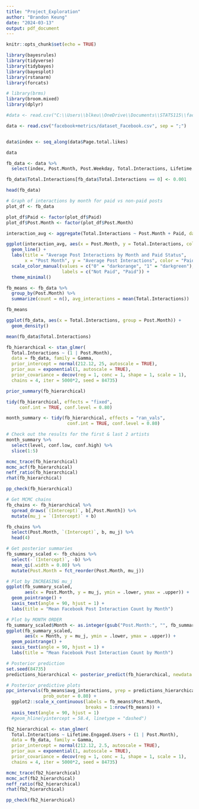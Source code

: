 ```yaml
---
title: "Project_Exploration"
author: "Brandon Keung"
date: "2024-03-13"
output: pdf_document
---
```


```r
knitr::opts_chunk$set(echo = TRUE)
```

```r
library(bayesrules)
library(tidyverse)
library(tidybayes)
library(bayesplot)
library(rstanarm)
library(forcats)

# library(brms)
library(broom.mixed)
library(dplyr)
```

```r
#data <- read.csv("C:\\Users\\blkeu\\OneDrive\\Documents\\STATS115\\facebook+metrics\\dataset_Facebook.csv", sep=";")

data <- read.csv("facebook+metrics/dataset_Facebook.csv", sep = ";")


data$index <- seq_along(data$Page.total.likes)

data
```

```r
fb_data <- data %>% 
  select(index, Post.Month, Post.Weekday, Total.Interactions, Lifetime.Engaged.Users, Type, Paid)

fb_data$Total.Interactions[fb_data$Total.Interactions == 0] <- 0.001

head(fb_data)
```

```r
# Graph of interactions by month for paid vs non-paid posts
plot_df <- fb_data

plot_df$Paid <- factor(plot_df$Paid)
plot_df$Post.Month <- factor(plot_df$Post.Month)

interaction_avg <- aggregate(Total.Interactions ~ Post.Month + Paid, data = plot_df, FUN = mean)

ggplot(interaction_avg, aes(x = Post.Month, y = Total.Interactions, color = factor(Paid), group = Paid)) +
  geom_line() +
  labs(title = "Average Post Interactions by Month and Paid Status",
       x = "Post Month", y = "Average Post Interactions", color = "Paid Status") +
  scale_color_manual(values = c("0" = "darkorange", "1" = "darkgreen"), 
                     labels = c("Not Paid", "Paid")) +
  theme_minimal()

```


```r
fb_means <- fb_data %>% 
  group_by(Post.Month) %>% 
  summarize(count = n(), avg_interactions = mean(Total.Interactions))

fb_means
```

```r
ggplot(fb_data, aes(x = Total.Interactions, group = Post.Month)) + 
  geom_density()
```

```r
mean(fb_data$Total.Interactions)
```

```r
fb_hierarchical <- stan_glmer(
  Total.Interactions ~ (1 | Post.Month), 
  data = fb_data, family = Gamma,
  prior_intercept = normal(212.12, 25, autoscale = TRUE),
  prior_aux = exponential(1, autoscale = TRUE),
  prior_covariance = decov(reg = 1, conc = 1, shape = 1, scale = 1),
  chains = 4, iter = 5000*2, seed = 84735)

prior_summary(fb_hierarchical)
```

```r
tidy(fb_hierarchical, effects = "fixed", 
     conf.int = TRUE, conf.level = 0.80)

month_summary <- tidy(fb_hierarchical, effects = "ran_vals", 
                       conf.int = TRUE, conf.level = 0.80)

# Check out the results for the first & last 2 artists
month_summary %>% 
  select(level, conf.low, conf.high) %>% 
  slice(1:5)
```


```r
mcmc_trace(fb_hierarchical)
mcmc_acf(fb_hierarchical)
neff_ratio(fb_hierarchical)
rhat(fb_hierarchical)
```

```r
pp_check(fb_hierarchical)
```

```r
# Get MCMC chains
fb_chains <- fb_hierarchical %>%
  spread_draws(`(Intercept)`, b[,Post.Month]) %>% 
  mutate(mu_j = `(Intercept)` + b)

fb_chains %>% 
  select(Post.Month, `(Intercept)`, b, mu_j) %>% 
  head(4)
```

```r
# Get posterior summaries
fb_summary_scaled <- fb_chains %>% 
  select(-`(Intercept)`, -b) %>% 
  mean_qi(.width = 0.80) %>% 
  mutate(Post.Month = fct_reorder(Post.Month, mu_j))
```

```r
# Plot by INCREASING mu_j
ggplot(fb_summary_scaled, 
       aes(x = Post.Month, y = mu_j, ymin = .lower, ymax = .upper)) +
  geom_pointrange() +
  xaxis_text(angle = 90, hjust = 1) +
  labs(title = "Mean Facebook Post Interaction Count by Month")

# Plot by MONTH ORDER
fb_summary_scaled$Month <- as.integer(gsub("Post.Month:", "", fb_summary_scaled$Post.Month))
ggplot(fb_summary_scaled, 
       aes(x = Month, y = mu_j, ymin = .lower, ymax = .upper)) +
  geom_pointrange() +
  xaxis_text(angle = 90, hjust = 1) +
  labs(title = "Mean Facebook Post Interaction Count by Month")
```

```r
# Posterior prediction
set.seed(84735)
predictions_hierarchical <- posterior_predict(fb_hierarchical, newdata = fb_means)

# Posterior predictive plots
ppc_intervals(fb_means$avg_interactions, yrep = predictions_hierarchical, 
              prob_outer = 0.80) +
  ggplot2::scale_x_continuous(labels = fb_means$Post.Month, 
                              breaks = 1:nrow(fb_means)) +
  xaxis_text(angle = 90, hjust = 1) 
  #geom_hline(yintercept = 58.4, linetype = "dashed")

```



```r
fb2_hierarchical <- stan_glmer(
  Total.Interactions ~ Lifetime.Engaged.Users + (1 | Post.Month), 
  data = fb_data, family = Gamma,
  prior_intercept = normal(212.12, 2.5, autoscale = TRUE),
  prior_aux = exponential(1, autoscale = TRUE),
  prior_covariance = decov(reg = 1, conc = 1, shape = 1, scale = 1),
  chains = 4, iter = 5000*2, seed = 84735)
```


```r
mcmc_trace(fb2_hierarchical)
mcmc_acf(fb2_hierarchical)
neff_ratio(fb2_hierarchical)
rhat(fb2_hierarchical)
```

```r
pp_check(fb2_hierarchical)
```











